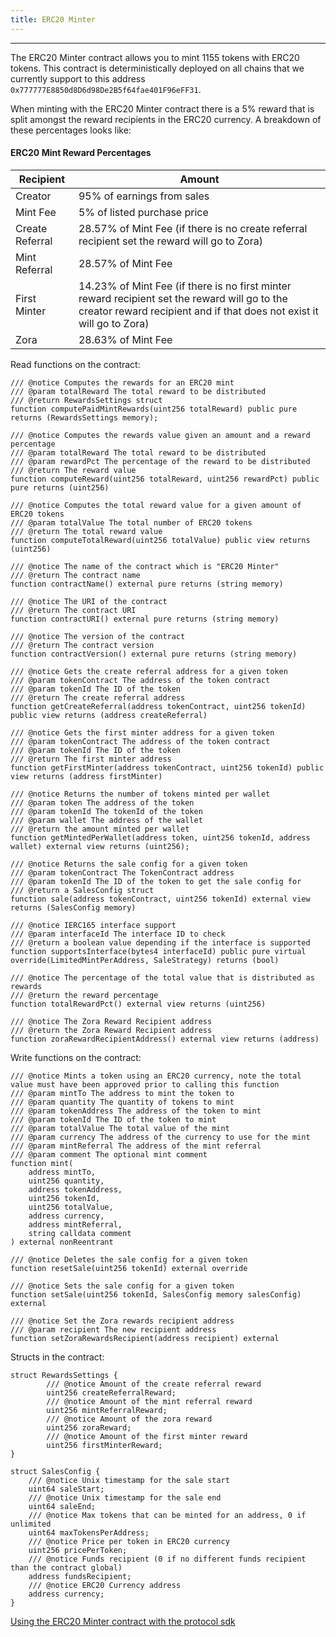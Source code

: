 ```yaml
---
title: ERC20 Minter
---
```

---

The ERC20 Minter contract allows you to mint 1155 tokens with ERC20 tokens. This contract is deterministically deployed on all chains that we currently support to this address `0x777777E8850d8D6d98De2B5f64fae401F96eFF31`. 

When minting with the ERC20 Minter contract there is a 5% reward that is split amongst the reward recipients in the ERC20 currency. A breakdown of these percentages looks like:

#### ERC20 Mint Reward Percentages

| Recipient                            | Amount                                                                                                                                                                 |
| -------------------------------------| ---------------------------------------------------------------------------------------------------------------------------------------------------------------------- |
| Creator                              | 95% of earnings from sales                                                                                                                                             |
| Mint Fee                             | 5% of listed purchase price                                                                                                                                            |
| Create Referral                      | 28.57% of Mint Fee (if there is no create referral recipient set the reward will go to Zora)                                                                             |
| Mint Referral                        | 28.57% of Mint Fee                                                                                                                                                     |
| First Minter                         | 14.23% of Mint Fee (if there is no first minter reward recipient set the reward will go to the creator reward recipient and if that does not exist it will go to Zora) |
| Zora                                 | 28.63% of Mint Fee                                                                                                                                                     |


Read functions on the contract:
```
/// @notice Computes the rewards for an ERC20 mint
/// @param totalReward The total reward to be distributed
/// @return RewardsSettings struct
function computePaidMintRewards(uint256 totalReward) public pure returns (RewardsSettings memory);

/// @notice Computes the rewards value given an amount and a reward percentage
/// @param totalReward The total reward to be distributed
/// @param rewardPct The percentage of the reward to be distributed
/// @return The reward value
function computeReward(uint256 totalReward, uint256 rewardPct) public pure returns (uint256)

/// @notice Computes the total reward value for a given amount of ERC20 tokens
/// @param totalValue The total number of ERC20 tokens
/// @return The total reward value
function computeTotalReward(uint256 totalValue) public view returns (uint256)

/// @notice The name of the contract which is "ERC20 Minter"
/// @return The contract name
function contractName() external pure returns (string memory)

/// @notice The URI of the contract
/// @return The contract URI
function contractURI() external pure returns (string memory)

/// @notice The version of the contract
/// @return The contract version
function contractVersion() external pure returns (string memory)

/// @notice Gets the create referral address for a given token
/// @param tokenContract The address of the token contract
/// @param tokenId The ID of the token
/// @return The create referral address
function getCreateReferral(address tokenContract, uint256 tokenId) public view returns (address createReferral)

/// @notice Gets the first minter address for a given token
/// @param tokenContract The address of the token contract
/// @param tokenId The ID of the token
/// @return The first minter address
function getFirstMinter(address tokenContract, uint256 tokenId) public view returns (address firstMinter)

/// @notice Returns the number of tokens minted per wallet
/// @param token The address of the token
/// @param tokenId The tokenId of the token
/// @param wallet The address of the wallet
/// @return the amount minted per wallet
function getMintedPerWallet(address token, uint256 tokenId, address wallet) external view returns (uint256);

/// @notice Returns the sale config for a given token
/// @param tokenContract The TokenContract address
/// @param tokenId The ID of the token to get the sale config for
/// @return a SalesConfig struct
function sale(address tokenContract, uint256 tokenId) external view returns (SalesConfig memory)

/// @notice IERC165 interface support
/// @param interfaceId The interface ID to check
/// @return a boolean value depending if the interface is supported
function supportsInterface(bytes4 interfaceId) public pure virtual override(LimitedMintPerAddress, SaleStrategy) returns (bool)

/// @notice The percentage of the total value that is distributed as rewards
/// @return the reward percentage
function totalRewardPct() external view returns (uint256)

/// @notice The Zora Reward Recipient address
/// @return the Zora Reward Recipient address
function zoraRewardRecipientAddress() external view returns (address)
```

Write functions on the contract: 
```
/// @notice Mints a token using an ERC20 currency, note the total value must have been approved prior to calling this function
/// @param mintTo The address to mint the token to
/// @param quantity The quantity of tokens to mint
/// @param tokenAddress The address of the token to mint
/// @param tokenId The ID of the token to mint
/// @param totalValue The total value of the mint
/// @param currency The address of the currency to use for the mint
/// @param mintReferral The address of the mint referral
/// @param comment The optional mint comment
function mint(
    address mintTo,
    uint256 quantity,
    address tokenAddress,
    uint256 tokenId,
    uint256 totalValue,
    address currency,
    address mintReferral,
    string calldata comment
) external nonReentrant

/// @notice Deletes the sale config for a given token
function resetSale(uint256 tokenId) external override

/// @notice Sets the sale config for a given token
function setSale(uint256 tokenId, SalesConfig memory salesConfig) external

/// @notice Set the Zora rewards recipient address
/// @param recipient The new recipient address
function setZoraRewardsRecipient(address recipient) external
```


Structs in the contract:
```
struct RewardsSettings {
        /// @notice Amount of the create referral reward
        uint256 createReferralReward;
        /// @notice Amount of the mint referral reward
        uint256 mintReferralReward;
        /// @notice Amount of the zora reward
        uint256 zoraReward;
        /// @notice Amount of the first minter reward
        uint256 firstMinterReward;
}

struct SalesConfig {
    /// @notice Unix timestamp for the sale start
    uint64 saleStart;
    /// @notice Unix timestamp for the sale end
    uint64 saleEnd;
    /// @notice Max tokens that can be minted for an address, 0 if unlimited
    uint64 maxTokensPerAddress;
    /// @notice Price per token in ERC20 currency
    uint256 pricePerToken;
    /// @notice Funds recipient (0 if no different funds recipient than the contract global)
    address fundsRecipient;
    /// @notice ERC20 Currency address
    address currency;
}
```

[Using the ERC20 Minter contract with the protocol sdk](https://ourzora.github.io/zora-protocol/protocol-sdk/mint-client#collecting-an-onchain-1155-token)
